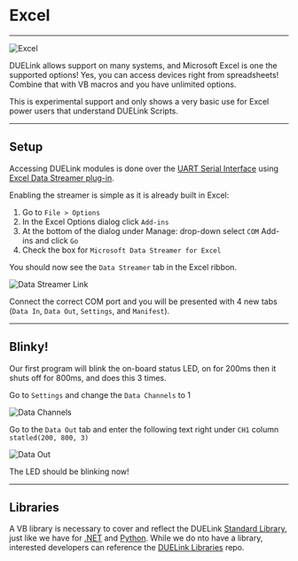 # Excel

---

![Excel](pathname:///img/excel-logo.png)

DUELink allows support on many systems, and Microsoft Excel is one the supported options! Yes, you can access devices right from spreadsheets! Combine that with VB macros and you have unlimited options.

This is experimental support and only shows a very basic use for Excel power users that understand DUELink Scripts.

---

## Setup

Accessing DUELink modules is done over the [UART Serial Interface](../interface/uart) using [Excel Data Streamer plug-in](https://microsoft.github.io/DataStreamerDevPortal/).

Enabling the streamer is simple as it is already built in Excel:

1. Go to `File > Options`
2. In the Excel Options dialog click `Add-ins`
3. At the bottom of the dialog under Manage: drop-down select `COM` Add-ins and click `Go`
4. Check the box for `Microsoft Data Streamer for Excel`

You should now see the `Data Streamer` tab in the Excel ribbon.

![Data Streamer Link](pathname:///img/data-streamer.png)

Connect the correct COM port and you will be presented with 4 new tabs (`Data In`, `Data Out`, `Settings`, and `Manifest`).

---

## Blinky!

Our first program will blink the on-board status LED, on for 200ms then it shuts off for 800ms, and does this 3 times.

Go to `Settings` and change the `Data Channels` to 1

![Data Channels](pathname:///img/data-channels.png)

Go to the `Data Out` tab and enter the following text right under `CH1` column `statled(200, 800, 3)`

![Data Out](pathname:///img/data-out.png)

The LED should be blinking now!

---

## Libraries

A VB library is necessary to cover and reflect the DUELink [Standard Library](../engine/stdlib), just like we have for [.NET](./dotnet) and [Python](./python). While we do nto have a library, interested developers can reference the [DUELink Libraries](https://github.com/ghi-electronics/duelink-libraries) repo.